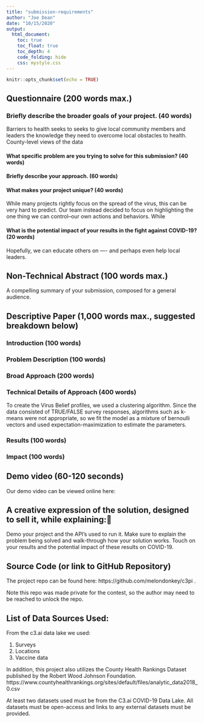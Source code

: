 ```yaml
---
title: "submission-requirements"
author: "Joe Dean"
date: "10/15/2020"
output: 
  html_document:
    toc: true
    toc_float: true
    toc_depth: 4
    code_folding: hide
    css: mystyle.css
---
```


```r
knitr::opts_chunk$set(echo = TRUE)
```

## Questionnaire (200 words max.)

### Briefly describe the broader goals of your project. (40 words)

Barriers to health seeks to seeks to give local community members and leaders the knowledge they need to overcome local obstacles to health.  County-level views of the data 

#### What specific problem are you trying to solve for this submission? (40 words)

#### Briefly describe your approach. (60 words)


#### What makes your project unique? (40 words)

While many projects rightly focus on the spread of the virus, this can be very hard to predict.  Our team instead decided to focus on highlighting the one thing we can control--our own actions and behaviors.  While 

#### What is the potential impact of your results in the fight against COVID-19? (20 words)

Hopefully, we can educate others on ---- and perhaps even help local leaders.  

## Non-Technical Abstract (100 words max.)

A compelling summary of your submission, composed for a general audience.

## Descriptive Paper (1,000 words max., suggested breakdown below)

### Introduction (100 words)

### Problem Description (100 words)

### Broad Approach (200 words)

### Technical Details of Approach (400 words)

To create the Virus Belief profiles, we used a clustering algorithm.  Since the data consisted of TRUE/FALSE survey responses, algorithms such as k-means were not appropriate, so we fit the model as a mixture of bernoulli vectors and used expectation-maximization to estimate the parameters.  

### Results (100 words)



### Impact (100 words)


## Demo video (60-120 seconds)

Our demo video can be viewed online here: 


## A creative expression of the solution, designed to sell it, while explaining:

Demo your project and the API’s used to run it.
Make sure to explain the problem being solved and walk-through how your solution works.
Touch on your results and the potential impact of these results on COVID-19.

## Source Code (or link to GitHub Repository)

The project repo can be found here: https://github.com/melondonkey/c3pi .

Note this repo was made private for the contest, so the author may need to be reached to unlock the repo.  

## List of Data Sources Used:

From the c3.ai data lake we used:

1. Surveys
2. Locations
3. Vaccine data

In addition, this project also utilizes the County Health Rankings Dataset published by the Robert Wood Johnson Foundation.  https://www.countyhealthrankings.org/sites/default/files/analytic_data2018_0.csv



At least two datasets used must be from the C3.ai COVID-19 Data Lake.
All datasets must be open-access and links to any external datasets must be provided.